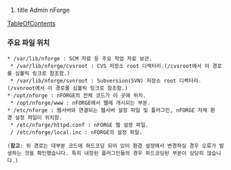 #title Admin nForge
[[TableOfContents]]
=== 주요 파일 위치 ===
 * /var/lib/nforge : SCM 자료 등 주요 작업 자료 보관.
  * /var/lib/nforge/cvsroot : CVS 저장소 root 디렉터리.(/cvsroot에서 이 경로를 심볼릭 링크로 참조함.)
  * /var/lib/nforge/svnroot : Subversion(SVN) 저장소 root 디렉터리.(/svnroot에서 이 경로를 심볼릭 링크로 참조함.)
 * /opt/nforge : nFORGE의 전체 코드가 이 곳에 위치.
  * /opt/nforge/www : nFORGE에서 웹에 개시되는 부분.
 * /etc/nforge : 웹서버와 연결되는 웹서버 설정 파일 및 플러그인, nFORGE 자체 환경 설정 파일이 위치함.
  * /etc/nforge/httpd.conf : nFORGE 웹 설정 파일.
  / /etc/nforge/local.inc : nFORGE의 설정 파일.

 ('''참고''': 위 경로는 대부분 코드에 하드코딩 되어 있어 환경 설정에서 변경하실 경우 오류가 발생하는 것을 확인했습니다. 특히 내장된 플러그인들의 경우 하드코딩된 부분이 상당히 많습니다.)
